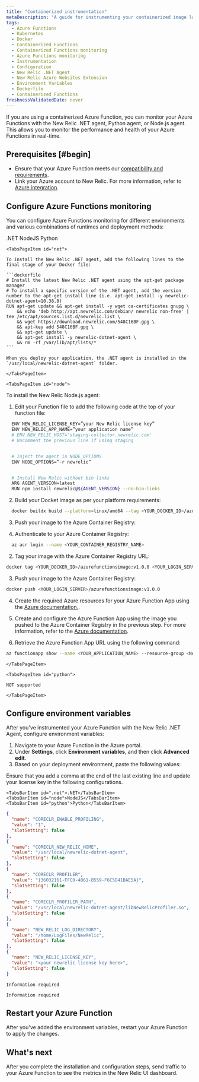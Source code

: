 ```yaml
---
title: "Containerized instrumentation"
metaDescription: "A guide for instrumenting your containerized image layer with New Relic."
tags:
  - Azure Functions
  - Kubernetes
  - Docker
  - Containerized Functions
  - Containerized Functions monitoring
  - Azure Functions monitoring
  - Instrumentation
  - Configuration
  - New Relic .NET Agent
  - New Relic Azure Websites Extension
  - Environment Variables
  - Dockerfile
  - Containerized Functions 
freshnessValidatedDate: never
---
```



If you are using a containerized Azure Function, you can monitor your Azure Functions with the New Relic .NET agent, Python agent, or Node.js agent. This allows you to monitor the performance and health of your Azure Functions in real-time. 


<Steps>

<Step>

## Prerequisites [#begin]

* Ensure that your Azure Function meets our [compatibility and requirements](/docs/serverless-function-monitoring/azure-function-monitoring/compatibility-requirement-azure-monitoring).
* Link your Azure account to New Relic. For more information, refer to [Azure integration](/docs/infrastructure/microsoft-azure-integrations/azure-integrations-list/azure-functions-monitoring-integration/#polling).

</Step>

<Step>

## Configure Azure Functions monitoring

You can configure Azure Functions monitoring for different environments and various combinations of runtimes and deployment methods:

<Tabs>
  <TabsBar>
    <TabsBarItem id="net">.NET</TabsBarItem>
    <TabsBarItem id="node">NodeJS</TabsBarItem>
    <TabsBarItem id="python">Python</TabsBarItem>
  </TabsBar>

  <TabsPages>

    <TabsPageItem id="net">

    To install the New Relic .NET agent, add the following lines to the final stage of your Docker file:

    ```dockerfile
    # Install the latest New Relic .NET agent using the apt-get package manager
    # To install a specific version of the .NET agent, add the version number to the apt-get install line (i.e. apt-get install -y newrelic-dotnet-agent=10.38.0)
    RUN apt-get update && apt-get install -y wget ca-certificates gnupg \
        && echo 'deb http://apt.newrelic.com/debian/ newrelic non-free' | tee /etc/apt/sources.list.d/newrelic.list \
        && wget https://download.newrelic.com/548C16BF.gpg \
        && apt-key add 548C16BF.gpg \
        && apt-get update \
        && apt-get install -y newrelic-dotnet-agent \
        && rm -rf /var/lib/apt/lists/*
    ```
    
    When you deploy your application, the .NET agent is installed in the `/usr/local/newrelic-dotnet-agent` folder.
  
    </TabsPageItem>

    <TabsPageItem id="node">
    
To install the New Relic Node.js agent:

1. Edit your Function file to add the following code at the top of your function file:

  ```bash
    ENV NEW_RELIC_LICENSE_KEY=”your New Relic license key”
    ENV NEW_RELIC_APP_NAME=”your application name”
    # ENV NEW_RELIC_HOST='staging-collector.newrelic.com' 
    # Uncomment the previous line if using staging


    # Inject the agent in NODE_OPTIONS
    ENV NODE_OPTIONS=”-r newrelic”


    # Install New Relic without bin links
    ARG AGENT_VERSION=latest
    RUN npm install newrelic@${AGENT_VERSION} --no-bin-links
  ```

2. Build your Docket image as per your platform requirements:

  ```bash
    docker buildx build --platform=linux/amd64 --tag <YOUR_DOCKER_ID>/azurefunctionsimage:v1.0.0 --push .
  ```

3. Push your image to the Azure Container Registry:

1. Authenticate to your Azure Container Registry:

  ```bash
    az acr login --name <YOUR_CONTAINER_REGISTRY_NAME>
  ```

2. Tag your image with the Azure Container Registry URL:

  ```bash
  docker tag <YOUR_DOCKER_ID>/azurefunctionsimage:v1.0.0 <YOUR_LOGIN_SERVER>/azurefunctionsimage:v1.0.0
  ```

3. Push your image to the Azure Container Registry:

  ```bash
  docker push <YOUR_LOGIN_SERVER>/azurefunctionsimage:v1.0.0
  ```

4. Create the required Azure resources for your Azure Function App using the [Azure documentation.](https://learn.microsoft.com/en-us/azure/azure-functions/functions-deploy-container-apps?tabs=acr%2Cbash&pivots=programming-language-javascript#create-supporting-azure-resources-for-your-function).

5. Create and configure the Azure Function App using the image you pushed to the Azure Container Registry in the previous step. For more information, refer to the [Azure documentation](https://learn.microsoft.com/en-us/azure/azure-functions/functions-deploy-container-apps?tabs=acr%2Cbash&pivots=programming-language-javascript#create-and-configure-a-function-app-on-azure-with-the-image).

6. Retrieve the Azure Function App URL using the following command:

  ```bash
  az functionapp show --name <YOUR_APPLICATION_NAME> --resource-group <NAME_OF_THE_APPS_RESOURCE_GROUP>
  ```

    </TabsPageItem>

    <TabsPageItem id="python">
    
    NOT supported

    </TabsPageItem>
    
  </TabsPages>
</Tabs>

</Step>

<Step>

## Configure environment variables

After you've instrumented your Azure Function with the New Relic .NET Agent, configure environment variables:

  1. Navigate to your Azure Function in the Azure portal.
  2. Under **Settings**, click **Environment variables**, and then click **Advanced edit**.
  3. Based on your deployment environment, paste the following values:

<Callout variant="important">
Ensure that you add a comma at the end of the last existing line and update your license key in the following configurations.
</Callout>

<Tabs>
  <TabsBar>
    
    <TabsBarItem id=".net">.NET</TabsBarItem>
    <TabsBarItem id="node">NodeJS</TabsBarItem>
    <TabsBarItem id="python">Python</TabsBarItem>

  </TabsBar>

  <TabsPages>

  <TabsPageItem id=".net">

  ```json
  {
    "name": "CORECLR_ENABLE_PROFILING",
    "value": "1",
    "slotSetting": false
  },
  {
    "name": "CORECLR_NEW_RELIC_HOME",
    "value": "/usr/local/newrelic-dotnet-agent",
    "slotSetting": false
  },
  {
    "name": "CORECLR_PROFILER",
    "value": "{36032161-FFC0-4B61-B559-F6C5D41BAE5A}",
    "slotSetting": false
  }, 
  {
    "name": "CORECLR_PROFILER_PATH",
    "value": "/usr/local/newrelic-dotnet-agent/libNewRelicProfiler.so",
    "slotSetting": false
  },
  {
    "name": "NEW_RELIC_LOG_DIRECTORY",
    "value": "/home/LogFiles/NewRelic",
    "slotSetting": false
  },
  {
    "name": "NEW_RELIC_LICENSE_KEY",
    "value": "<your newrelic license key here>",
    "slotSetting": false
  }
  ```

  </TabsPageItem>

  <TabsPageItem id="node">

    Information required

  </TabsPageItem>

  <TabsPageItem id="python">

    Information required

  </TabsPageItem>

  </TabsPages>

</Tabs>

</Step>

<Step>

## Restart your Azure Function

After you've added the environment variables, restart your Azure Function to apply the changes.

</Step>

</Steps>

## What's next

After you complete the installation and configuration steps, send traffic to your Azure Function to see the metrics in the New Relic UI dashboard.
